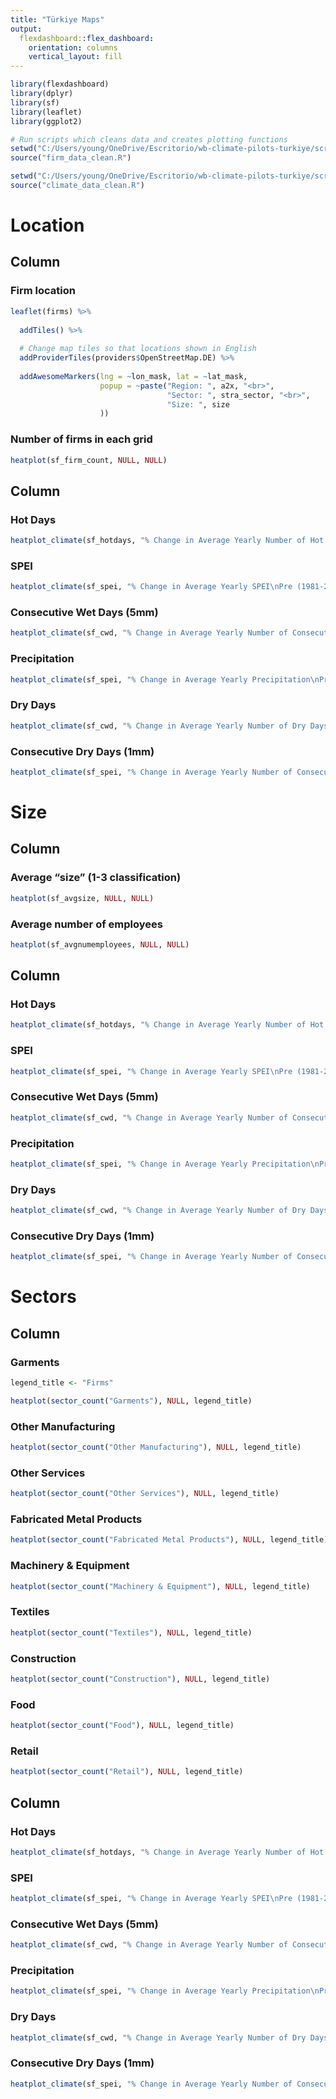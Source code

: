 ```yaml
---
title: "Türkiye Maps"
output: 
  flexdashboard::flex_dashboard:
    orientation: columns
    vertical_layout: fill
---
```


```r
library(flexdashboard)
library(dplyr)
library(sf)
library(leaflet)
library(ggplot2)
```


```r
# Run scripts which cleans data and creates plotting functions
setwd("C:/Users/young/OneDrive/Escritorio/wb-climate-pilots-turkiye/scripts")
source("firm_data_clean.R")

setwd("C:/Users/young/OneDrive/Escritorio/wb-climate-pilots-turkiye/scripts")
source("climate_data_clean.R")
```


Location
=======================================================================

Column {.tabset .tabset-fade data-width=500}
-----------------------------------------------------------------------

### Firm location

```r
leaflet(firms) %>%
  
  addTiles() %>% 
  
  # Change map tiles so that locations shown in English
  addProviderTiles(providers$OpenStreetMap.DE) %>% 
  
  addAwesomeMarkers(lng = ~lon_mask, lat = ~lat_mask,
                    popup = ~paste("Region: ", a2x, "<br>",
                                   "Sector: ", stra_sector, "<br>",
                                   "Size: ", size
                    ))
```

### Number of firms in each grid

```r
heatplot(sf_firm_count, NULL, NULL)
```

Column {.tabset .tabset-fade data-width=500}
-----------------------------------------------------------------------

### Hot Days

```r
heatplot_climate(sf_hotdays, "% Change in Average Yearly Number of Hot Days\nPre (1981-2019) to Current (2020-22) Period", NULL)
```

### SPEI

```r
heatplot_climate(sf_spei, "% Change in Average Yearly SPEI\nPre (1981-2019) to Current (2020-22) Period", NULL)
```

### Consecutive Wet Days (5mm)

```r
heatplot_climate(sf_cwd, "% Change in Average Yearly Number of Consecutive Wet Days\nPre (1981-2019) to Current (2020-22) Period", NULL)
```

### Precipitation

```r
heatplot_climate(sf_spei, "% Change in Average Yearly Precipitation\nPre (1981-2019) to Current (2020-22) Period", NULL)
```

### Dry Days

```r
heatplot_climate(sf_cwd, "% Change in Average Yearly Number of Dry Days\nPre (1981-2019) to Current (2020-22) Period", NULL)
```

### Consecutive Dry Days (1mm)

```r
heatplot_climate(sf_spei, "% Change in Average Yearly Number of Consecutive Dry Days\nPre (1981-2019) to Current (2020-22) Period", NULL)
```


Size
=======================================================================

Column {.tabset .tabset-fade data-width=500}
-----------------------------------------------------------------------

### Average "size" (1-3 classification)

```r
heatplot(sf_avgsize, NULL, NULL)
```

### Average number of employees 

```r
heatplot(sf_avgnumemployees, NULL, NULL)
```


Column {.tabset .tabset-fade data-width=500}
-----------------------------------------------------------------------

### Hot Days

```r
heatplot_climate(sf_hotdays, "% Change in Average Yearly Number of Hot Days\nPre (1981-2019) to Current (2020-22) Period", NULL)
```

### SPEI

```r
heatplot_climate(sf_spei, "% Change in Average Yearly SPEI\nPre (1981-2019) to Current (2020-22) Period", NULL)
```

### Consecutive Wet Days (5mm)

```r
heatplot_climate(sf_cwd, "% Change in Average Yearly Number of Consecutive Wet Days\nPre (1981-2019) to Current (2020-22) Period", NULL)
```

### Precipitation

```r
heatplot_climate(sf_spei, "% Change in Average Yearly Precipitation\nPre (1981-2019) to Current (2020-22) Period", NULL)
```

### Dry Days

```r
heatplot_climate(sf_cwd, "% Change in Average Yearly Number of Dry Days\nPre (1981-2019) to Current (2020-22) Period", NULL)
```

### Consecutive Dry Days (1mm)

```r
heatplot_climate(sf_spei, "% Change in Average Yearly Number of Consecutive Dry Days\nPre (1981-2019) to Current (2020-22) Period", NULL)
```

Sectors
=======================================================================

Column {.tabset .tabset-fade data-width=500}
-----------------------------------------------------------------------

### Garments

```r
legend_title <- "Firms"

heatplot(sector_count("Garments"), NULL, legend_title)
```

### Other Manufacturing

```r
heatplot(sector_count("Other Manufacturing"), NULL, legend_title)
```

### Other Services

```r
heatplot(sector_count("Other Services"), NULL, legend_title)
```

### Fabricated Metal Products

```r
heatplot(sector_count("Fabricated Metal Products"), NULL, legend_title)
```

### Machinery & Equipment

```r
heatplot(sector_count("Machinery & Equipment"), NULL, legend_title)
```

### Textiles

```r
heatplot(sector_count("Textiles"), NULL, legend_title)
```

### Construction

```r
heatplot(sector_count("Construction"), NULL, legend_title)
```

### Food

```r
heatplot(sector_count("Food"), NULL, legend_title)
```

### Retail

```r
heatplot(sector_count("Retail"), NULL, legend_title)
```


Column {.tabset .tabset-fade data-width=500}
-----------------------------------------------------------------------

### Hot Days

```r
heatplot_climate(sf_hotdays, "% Change in Average Yearly Number of Hot Days\nPre (1981-2019) to Current (2020-22) Period", NULL)
```

### SPEI

```r
heatplot_climate(sf_spei, "% Change in Average Yearly SPEI\nPre (1981-2019) to Current (2020-22) Period", NULL)
```

### Consecutive Wet Days (5mm)

```r
heatplot_climate(sf_cwd, "% Change in Average Yearly Number of Consecutive Wet Days\nPre (1981-2019) to Current (2020-22) Period", NULL)
```

### Precipitation

```r
heatplot_climate(sf_spei, "% Change in Average Yearly Precipitation\nPre (1981-2019) to Current (2020-22) Period", NULL)
```

### Dry Days

```r
heatplot_climate(sf_cwd, "% Change in Average Yearly Number of Dry Days\nPre (1981-2019) to Current (2020-22) Period", NULL)
```

### Consecutive Dry Days (1mm)

```r
heatplot_climate(sf_spei, "% Change in Average Yearly Number of Consecutive Dry Days\nPre (1981-2019) to Current (2020-22) Period", NULL)
```